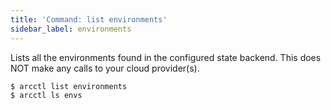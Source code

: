 ```yaml
---
title: 'Command: list environments'
sidebar_label: environments
---
```


Lists all the environments found in the configured state backend. This does NOT make any calls to
your cloud provider(s).

```sh
$ arcctl list environments
$ arcctl ls envs
```
